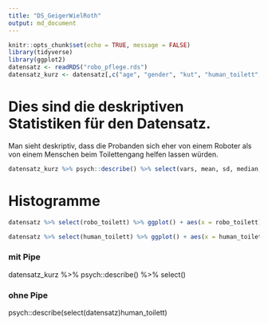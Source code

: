 ```yaml
---
title: "DS_GeigerWielRoth"
output: md_document
---
```




```r
knitr::opts_chunk$set(echo = TRUE, message = FALSE)
library(tidyverse)
library(ggplot2)
datensatz <- readRDS("robo_pflege.rds")
datensatz_kurz <- datensatz[,c("age", "gender", "kut", "human_toilett", "robo_toilett")]
```
# Dies sind die deskriptiven Statistiken für den Datensatz.
Man sieht deskriptiv, dass die Probanden sich eher von einem Roboter als von einem Menschen beim Toilettengang helfen lassen würden.

```r
datensatz_kurz %>% psych::describe() %>% select(vars, mean, sd, median, min, max)
```



# Histogramme

```r
datensatz %>% select(robo_toilett) %>% ggplot() + aes(x = robo_toilett) + geom_histogram(bins = 30, fill="red")

```

```r
datensatz %>% select(human_toilett) %>% ggplot() + aes(x = human_toilett) + geom_histogram(bins = 30, fill="blue")

```



### mit Pipe

datensatz_kurz %>% psych::describe() %>% select()



### ohne Pipe

psych::describe(select(datensatz)human_toilett)



